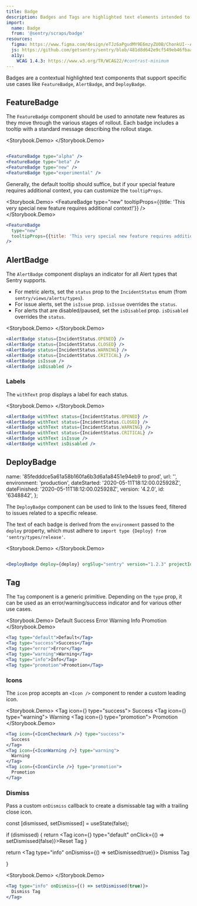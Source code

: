 ```yaml
---
title: Badge
description: Badges and Tags are highlighted text elements intended to provide quick, at-a-glance contextual information such as status.
import:
  name: Badge
  from: '@sentry/scraps/badge'
resources:
  figma: https://www.figma.com/design/eTJz6aPgudMY9E6mzyZU0B/ChonkUI--App-Components--WIP-?node-id=3574-5336
  js: https://github.com/getsentry/sentry/blob/481d8d642e9cf549eb46fbaac1d0527395e8b490/static/app/components/core/badge/index.tsx
  a11y:
    WCAG 1.4.3: https://www.w3.org/TR/WCAG22/#contrast-minimum
---
```






Badges are a contextual highlighted text components that support specific use cases like `FeatureBadge`, `AlertBadge`, and `DeployBadge`.

## FeatureBadge

The `FeatureBadge` component should be used to annotate new features as they move through the various stages of rollout. Each badge includes a tooltip with a standard message describing the rollout stage.

<Storybook.Demo>
  <FeatureBadge type="alpha" />
  <FeatureBadge type="beta" />
  <FeatureBadge type="new" />
  <FeatureBadge type="experimental" />
</Storybook.Demo>
```jsx import {FeatureBadge} from 'sentry/components/core/badge/featureBadge';

<FeatureBadge type="alpha" />
<FeatureBadge type="beta" />
<FeatureBadge type="new" />
<FeatureBadge type="experimental" />
```

Generally, the default tooltip should suffice, but if your special feature requires additional context, you can customize the `tooltipProps`.

<Storybook.Demo>
  <FeatureBadge
    type="new"
    tooltipProps={{title: 'This very special new feature requires additional context!'}}
  />
</Storybook.Demo>
```jsx
<FeatureBadge
  type="new"
  tooltipProps={{title: 'This very special new feature requires additional context!'}}
/>
```

## AlertBadge

The `AlertBadge` component displays an indicator for all Alert types that Sentry supports.

- For metric alerts, set the `status` prop to the `IncidentStatus` enum (from `sentry/views/alerts/types`).
- For issue alerts, set the `isIssue` prop. `isIssue` overrides the `status`.
- For alerts that are disabled/paused, set the `isDisabled` prop. `isDisabled` overrides the `status`.

<Storybook.Demo>
  <AlertBadge status={IncidentStatus.OPENED} />
  <AlertBadge status={IncidentStatus.CLOSED} />
  <AlertBadge status={IncidentStatus.WARNING} />
  <AlertBadge status={IncidentStatus.CRITICAL} />
  <AlertBadge isIssue />
  <AlertBadge isDisabled />
</Storybook.Demo>
```jsx import {AlertBadge} from 'sentry/components/core/badge/alertBadge';
<AlertBadge status={IncidentStatus.OPENED} />
<AlertBadge status={IncidentStatus.CLOSED} />
<AlertBadge status={IncidentStatus.WARNING} />
<AlertBadge status={IncidentStatus.CRITICAL} />
<AlertBadge isIssue />
<AlertBadge isDisabled />
```

### Labels

The `withText` prop displays a label for each status.

<Storybook.Demo>
  <AlertBadge withText status={IncidentStatus.OPENED} />
  <AlertBadge withText status={IncidentStatus.CLOSED} />
  <AlertBadge withText status={IncidentStatus.WARNING} />
  <AlertBadge withText status={IncidentStatus.CRITICAL} />
  <AlertBadge withText isIssue />
  <AlertBadge withText isDisabled />
</Storybook.Demo>
```jsx
<AlertBadge withText status={IncidentStatus.OPENED} />
<AlertBadge withText status={IncidentStatus.CLOSED} />
<AlertBadge withText status={IncidentStatus.WARNING} />
<AlertBadge withText status={IncidentStatus.CRITICAL} />
<AlertBadge withText isIssue />
<AlertBadge withText isDisabled />
```

## DeployBadge

  name: '85fedddce5a61a58b160fa6b3d6a1a8451e94eb9 to prod',
  url: '',
  environment: 'production',
  dateStarted: '2020-05-11T18:12:00.025928Z',
  dateFinished: '2020-05-11T18:12:00.025928Z',
  version: '4.2.0',
  id: '6348842',
};

The `DeployBadge` component can be used to link to the Issues feed, filtered to issues related to a specific release.

The text of each badge is derived from the `environment` passed to the `deploy` property, which must adhere to `import type {Deploy} from 'sentry/types/release'`.

<Storybook.Demo>
  <DeployBadge deploy={deploy} orgSlug="sentry" version="1.2.3" projectId={1} />
</Storybook.Demo>
```jsx import {DeployBadge} from 'sentry/components/core/badge/deployBadge';

<DeployBadge deploy={deploy} orgSlug="sentry" version="1.2.3" projectId={1} />
```

## Tag

The `Tag` component is a generic primitive. Depending on the `type` prop, it can be used as an error/warning/success indicator and for various other use cases.

<Storybook.Demo>
  <Tag type="default">Default</Tag>
  <Tag type="success">Success</Tag>
  <Tag type="error">Error</Tag>
  <Tag type="warning">Warning</Tag>
  <Tag type="info">Info</Tag>
  <Tag type="promotion">Promotion</Tag>
</Storybook.Demo>
```jsx
<Tag type="default">Default</Tag>
<Tag type="success">Success</Tag>
<Tag type="error">Error</Tag>
<Tag type="warning">Warning</Tag>
<Tag type="info">Info</Tag>
<Tag type="promotion">Promotion</Tag>
```

### Icons

The `icon` prop accepts an `<Icon />` component to render a custom leading icon.

<Storybook.Demo>
  <Tag icon={<IconCheckmark />} type="success">
    Success
  </Tag>
  <Tag icon={<IconWarning />} type="warning">
    Warning
  </Tag>
  <Tag icon={<IconCircle />} type="promotion">
    Promotion
  </Tag>
</Storybook.Demo>
```jsx
<Tag icon={<IconCheckmark />} type="success">
  Success
</Tag>
<Tag icon={<IconWarning />} type="warning">
  Warning
</Tag>
<Tag icon={<IconCircle />} type="promotion">
  Promotion
</Tag>
```

### Dismiss

Pass a custom `onDismiss` callback to create a dismissable tag with a trailing close icon.

  const [dismissed, setDismissed] = useState(false);

if (dismissed) {
return <Tag icon={<IconRefresh />} type="default" onClick={() => setDismissed(false)}>Reset Tag</Tag>
}

return <Tag type="info" onDismiss={() => setDismissed(true)}>
Dismiss Tag

  </Tag>
}

<Storybook.Demo>
  <DismissableTag />
</Storybook.Demo>
```jsx
<Tag type="info" onDismiss={() => setDismissed(true)}>
  Dismiss Tag
</Tag>
```
